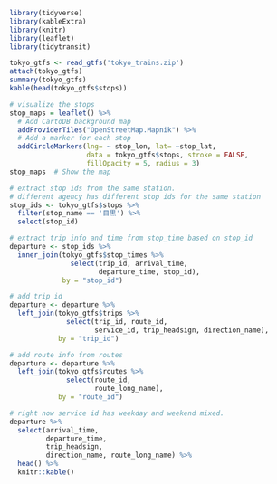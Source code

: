 ```{r load library, message=FALSE}
library(tidyverse)
library(kableExtra)
library(knitr)
library(leaflet)
library(tidytransit)
```
```{r use tidytrasit}

tokyo_gtfs <- read_gtfs('tokyo_trains.zip')
attach(tokyo_gtfs)
summary(tokyo_gtfs)
kable(head(tokyo_gtfs$stops))
```

```{r visualization on stops}
# visualize the stops
stop_maps = leaflet() %>%
  # Add CartoDB background map
  addProviderTiles("OpenStreetMap.Mapnik") %>%  
  # Add a marker for each stop
  addCircleMarkers(lng= ~ stop_lon, lat= ~stop_lat, 
                   data = tokyo_gtfs$stops, stroke = FALSE, 
                   fillOpacity = 5, radius = 3) 
stop_maps  # Show the map
```

```{r departure timetable}
# extract stop ids from the same station.
# different agency has different stop ids for the same station
stop_ids <- tokyo_gtfs$stops %>%
  filter(stop_name == '目黒') %>%
  select(stop_id)

# extract trip info and time from stop_time based on stop_id
departure <- stop_ids %>%
  inner_join(tokyo_gtfs$stop_times %>%
               select(trip_id, arrival_time,
                      departure_time, stop_id),
             by = "stop_id")

# add trip id
departure <- departure %>%
  left_join(tokyo_gtfs$trips %>%
              select(trip_id, route_id,
                     service_id, trip_headsign, direction_name),
            by = "trip_id")

# add route info from routes
departure <- departure %>%
  left_join(tokyo_gtfs$routes %>%
              select(route_id,
                     route_long_name),
            by = "route_id")

# right now service id has weekday and weekend mixed.
departure %>%
  select(arrival_time,
         departure_time,
         trip_headsign,
         direction_name, route_long_name) %>%
  head() %>%
  knitr::kable()
```
